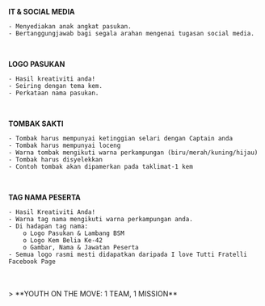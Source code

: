 
<GuideHeader id="17"/>

**IT & SOCIAL MEDIA**
<br/>
````
- Menyediakan anak angkat pasukan.
- Bertanggungjawab bagi segala arahan mengenai tugasan social media. 
````
<br/>

**LOGO PASUKAN**
````
- Hasil kreativiti anda!
- Seiring dengan tema kem.
- Perkataan nama pasukan.
````
<br/>

**TOMBAK SAKTI**
````
- Tombak harus mempunyai ketinggian selari dengan Captain anda
- Tombak harus mempunyai loceng
- Warna tombak mengikuti warna perkampungan (biru/merah/kuning/hijau)
- Tombak harus disyelekkan
- Contoh tombak akan dipamerkan pada taklimat-1 kem
````
<br/>

**TAG NAMA PESERTA**
````
- Hasil Kreativiti Anda!
- Warna tag nama mengikuti warna perkampungan anda.
- Di hadapan tag nama:
    o Logo Pasukan & Lambang BSM
    o Logo Kem Belia Ke-42
    o Gambar, Nama & Jawatan Peserta
- Semua logo rasmi mesti didapatkan daripada I love Tutti Fratelli Facebook Page
````

<br/>
<br/>
> **YOUTH ON THE MOVE: 1 TEAM, 1 MISSION**